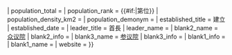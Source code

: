 <includeonly>{{Infobox settlement
| name                   = {{{name|}}}
| native_name            = {{{es_name|}}}
| official_name          = {{{full-name|}}}
| image_flag             = {{{flag|}}}
| image_shield           = {{{coat-of-arms|}}}
| motto                  = {{{motto|}}}
| image_map              = {{{es_name|}}} in Spain.svg
| settlement_type        = [[西班牙自治區|自治區]]
| subdivision_type       = 國家
| subdivision_name       = {{ESP}}
| subdivision_type1      = [[首府]]
| subdivision_name1      = {{{capital|}}}
| blank_name             = [[官方語言]]
| blank_info             = {{{language|}}}
| area_total_km2         = {{formatnum:{{{area|}}}|R}}
| area_rank              = {{#if:{{{area-rank|}}}|第{{{area-rank|}}}位}}
| population_total       = {{formatnum:{{{pop|}}}|R}}
| population_rank        = {{#if:{{{pop-rank|}}}|第{{{pop-rank|}}}位}}
| population_density_km2 = {{formatnum:{{{density|}}}|R}}
| population_demonym     = {{{spanish-name|}}}
| established_title      = 建立
| established_date       = {{{autonomy|}}}
| leader_title           = 首長
| leader_name            = {{{president|}}}
| blank2_name            = [[眾議院 (西班牙)|众议院]]
| blank2_info            = {{{congress|}}}
| blank3_name            = [[參議院 (西班牙)|参议院]]
| blank3_info            = {{{senate|}}}
| blank1_info            = {{{code|}}}
| blank1_name            = {{nowrap|[[ISO 3166-2]]}}
| website                = {{{website|}}}
}}</includeonly><noinclude>
{{documentation}}
</noinclude>
